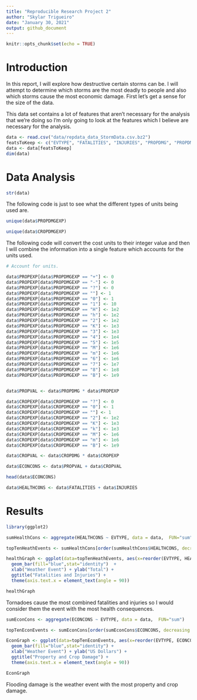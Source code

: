 ---
title: "Reproducible Research Project 2"
author: "Skylar Trigueiro"
date: "January 30, 2021"
output: github_document
---

```{r setup, include=FALSE}
knitr::opts_chunk$set(echo = TRUE)
```

# Introduction

In this report, I will explore how destructive certain storms can be. I will attempt to determine which storms are the most deadly to people and also which storms cause the most economic damage. First let's get a sense for the size of the data.

This data set contains a lot of features that aren't necessary for the analysis that we're doing so I'm only going to look at the features which I believe are necessary for the analysis.

```{r cars}
data <- read.csv("data/repdata_data_StormData.csv.bz2")
featsToKeep <- c("EVTYPE", "FATALITIES", "INJURIES", "PROPDMG", "PROPDMGEXP", "CROPDMG", "CROPDMGEXP")
data <- data[featsToKeep]
dim(data)
```

# Data Analysis

```{r str data, echo=TRUE}
str(data)
```

The following code is just to see what the different types of units being used are.

```{r unique prop values, echo = TRUE}
unique(data$PROPDMGEXP)
```

```{r unique crop values , echo = TRUE}
unique(data$CROPDMGEXP)
```


The following code will convert the cost units to their integer value and then I will combine the information into a single feature which accounts for the units used.


```{r units, echo=TRUE}

# Account for units.

data$PROPEXP[data$PROPDMGEXP == "+"] <- 0
data$PROPEXP[data$PROPDMGEXP == "-"] <- 0
data$PROPEXP[data$PROPDMGEXP == "?"] <- 0
data$PROPEXP[data$PROPDMGEXP == ""] <- 1
data$PROPEXP[data$PROPDMGEXP == "0"] <- 1
data$PROPEXP[data$PROPDMGEXP == "1"] <- 10
data$PROPEXP[data$PROPDMGEXP == "H"] <- 1e2
data$PROPEXP[data$PROPDMGEXP == "h"] <- 1e2
data$PROPEXP[data$PROPDMGEXP == "2"] <- 1e2
data$PROPEXP[data$PROPDMGEXP == "K"] <- 1e3
data$PROPEXP[data$PROPDMGEXP == "3"] <- 1e3
data$PROPEXP[data$PROPDMGEXP == "4"] <- 1e4
data$PROPEXP[data$PROPDMGEXP == "5"] <- 1e5
data$PROPEXP[data$PROPDMGEXP == "M"] <- 1e6
data$PROPEXP[data$PROPDMGEXP == "m"] <- 1e6
data$PROPEXP[data$PROPDMGEXP == "6"] <- 1e6
data$PROPEXP[data$PROPDMGEXP == "7"] <- 1e7
data$PROPEXP[data$PROPDMGEXP == "8"] <- 1e8
data$PROPEXP[data$PROPDMGEXP == "B"] <- 1e9


data$PROPVAL <- data$PROPDMG * data$PROPEXP

data$CROPEXP[data$CROPDMGEXP == "?"] <- 0
data$CROPEXP[data$CROPDMGEXP == "0"] <- 1
data$CROPEXP[data$CROPDMGEXP == ""] <- 1
data$CROPEXP[data$CROPDMGEXP == "2"] <- 1e2
data$CROPEXP[data$CROPDMGEXP == "K"] <- 1e3
data$CROPEXP[data$CROPDMGEXP == "k"] <- 1e3
data$CROPEXP[data$CROPDMGEXP == "M"] <- 1e6
data$CROPEXP[data$CROPDMGEXP == "m"] <- 1e6
data$CROPEXP[data$CROPDMGEXP == "B"] <- 1e9

data$CROPVAL <- data$CROPDMG * data$CROPEXP

data$ECONCONS <- data$PROPVAL + data$CROPVAL
```

```{r property damage, echo=TRUE}
head(data$ECONCONS)
```

```{r health consequences, echo=TRUE}
data$HEALTHCONS <- data$FATALITIES + data$INJURIES
```

# Results
```{r, ggplot library, echo=TRUE}
library(ggplot2)
```


```{r }
sumHealthCons <- aggregate(HEALTHCONS ~ EVTYPE, data = data,  FUN="sum")

topTenHeathEvents <- sumHealthCons[order(sumHealthCons$HEALTHCONS, decreasing = TRUE), ][1:10, ]

healthGraph <- ggplot(data=topTenHeathEvents, aes(x=reorder(EVTYPE, HEALTHCONS), y=HEALTHCONS)) +
  geom_bar(fill="blue",stat="identity")  + 
  xlab("Weather Event") + ylab("Total") +
  ggtitle("Fatalities and Injuries") + 
  theme(axis.text.x = element_text(angle = 90))

healthGraph
```

Tornadoes cause the most combined fatalities and injuries so I would consider them the event with the most health consequences.

```{r }
sumEconCons <- aggregate(ECONCONS ~ EVTYPE, data = data,  FUN="sum")

topTenEconEvents <- sumEconCons[order(sumEconCons$ECONCONS, decreasing = TRUE), ][1:10, ]

EconGraph <- ggplot(data=topTenEconEvents, aes(x=reorder(EVTYPE, ECONCONS), y=ECONCONS)) +
  geom_bar(fill="blue",stat="identity") +
  xlab("Weather Event") + ylab("US Dollars") +
  ggtitle("Property and Crop Damage") +
  theme(axis.text.x = element_text(angle = 90))

EconGraph
```

Flooding damage is the weather event with the most property and crop damage.

